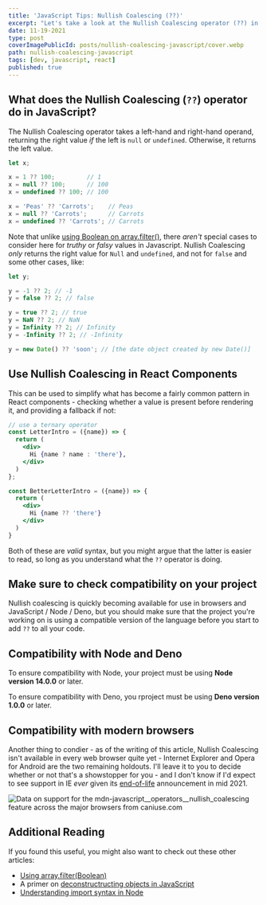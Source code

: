 ```yaml
---
title: 'JavaScript Tips: Nullish Coalescing (??)'
excerpt: "Let's take a look at the Nullish Coalescing operator (??) in JavaScript, which returns the right operand if the left is null or undefined."
date: 11-19-2021
type: post
coverImagePublicId: posts/nullish-coalescing-javascript/cover.webp
path: nullish-coalescing-javascript
tags: [dev, javascript, react]
published: true
---
```


## What does the Nullish Coalescing (`??`) operator do in JavaScript?

The Nullish Coalescing operator takes a left-hand and right-hand operand, returning the right value _if_ the left is `null` or `undefined`. Otherwise, it returns the left value.

<!-- prettier-ignore-start -->
```js
let x;

x = 1 ?? 100;         // 1
x = null ?? 100;      // 100
x = undefined ?? 100; // 100

x = 'Peas' ?? 'Carrots';    // Peas
x = null ?? 'Carrots';      // Carrots
x = undefined ?? 'Carrots'; // Carrots
```
<!-- prettier-ignore-end -->

Note that unlike [using Boolean on array.filter()](/posts/javascript-filter-boolean), there _aren't_ special cases to consider here for _truthy_ or _falsy_ values in Javascript. Nullish Coalescing _only_ returns the right value for `Null` and `undefined`, and not for `false` and some other cases, like:

```js
let y;

y = -1 ?? 2; // -1
y = false ?? 2; // false

y = true ?? 2; // true
y = NaN ?? 2; // NaN
y = Infinity ?? 2; // Infinity
y = -Infinity ?? 2; // -Infinity

y = new Date() ?? 'soon'; // [the date object created by new Date()]
```

## Use Nullish Coalescing in React Components

This can be used to simplify what has become a fairly common pattern in React components - checking whether a value is present before rendering it, and providing a fallback if not:

<!-- prettier-ignore-start -->
```jsx
// use a ternary operator
const LetterIntro = ({name}) => {
  return (
    <div>
      Hi {name ? name : 'there'},
    </div>
  )
};

const BetterLetterIntro = ({name}) => {
  return (
    <div>
      Hi {name ?? 'there'}
    </div>
  )
}
```
<!-- prettier-ignore-end -->

Both of these are _valid_ syntax, but you might argue that the latter is easier to read, so long as you understand what the `??` operator is doing.

## Make sure to check compatibility on your project

Nullish coalescing is quickly becoming available for use in browsers and JavaScript / Node / Deno, but you should make sure that the project you're working on is using a compatible version of the language before you start to add `??` to all your code.

## Compatibility with Node and Deno

To ensure compatibility with Node, your project must be using **Node version 14.0.0** or later.

To ensure compatibility with Deno, you rproject must be using **Deno version 1.0.0** or later.

## Compatibility with modern browsers

Another thing to condier - as of the writing of this article, Nullish Coalescing isn't available in every web browser quite yet - Internet Explorer and Opera for Android are the two remaining holdouts. I'll leave it to you to decide whether or not that's a showstopper for you - and I don't know if I'd expect to see support in IE _ever_ given its [end-of-life](https://docs.microsoft.com/en-us/lifecycle/announcements/internet-explorer-11-end-of-support) announcement in mid 2021.

<picture>
  <source
    type="image/webp"
    srcSet="https://caniuse.bitsofco.de/static/v1/mdn-javascript__operators__nullish_coalescing-1636908973156.webp"
  />
  <source
    type="image/png"
    srcSet="https://caniuse.bitsofco.de/static/v1/mdn-javascript__operators__nullish_coalescing-1636908973156.png"
  />
  <img
    src="https://caniuse.bitsofco.de/static/v1/mdn-javascript__operators__nullish_coalescing-1636908973156.jpg"
    alt="Data on support for the mdn-javascript__operators__nullish_coalescing feature across the major browsers from caniuse.com"
  />
</picture>

## Additional Reading

If you found this useful, you might also want to check out these other articles:

- [Using array.filter(Boolean)](/posts/javascript-filter-boolean)
- A primer on [deconstructructing objects in JavaScript](/posts/deconfusing-javascript-destructuring-syntax)
- [Understanding import syntax in Node](/posts/picking-apart-javascript-import)
